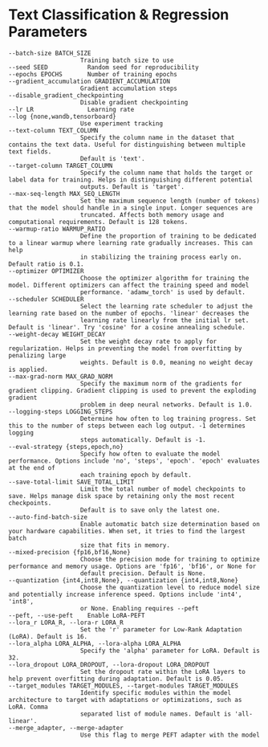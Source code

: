# Text Classification & Regression Parameters

```
--batch-size BATCH_SIZE
                    Training batch size to use
--seed SEED           Random seed for reproducibility
--epochs EPOCHS       Number of training epochs
--gradient_accumulation GRADIENT_ACCUMULATION
                    Gradient accumulation steps
--disable_gradient_checkpointing
                    Disable gradient checkpointing
--lr LR               Learning rate
--log {none,wandb,tensorboard}
                    Use experiment tracking
--text-column TEXT_COLUMN
                    Specify the column name in the dataset that contains the text data. Useful for distinguishing between multiple text fields.
                    Default is 'text'.
--target-column TARGET_COLUMN
                    Specify the column name that holds the target or label data for training. Helps in distinguishing different potential
                    outputs. Default is 'target'.
--max-seq-length MAX_SEQ_LENGTH
                    Set the maximum sequence length (number of tokens) that the model should handle in a single input. Longer sequences are
                    truncated. Affects both memory usage and computational requirements. Default is 128 tokens.
--warmup-ratio WARMUP_RATIO
                    Define the proportion of training to be dedicated to a linear warmup where learning rate gradually increases. This can help
                    in stabilizing the training process early on. Default ratio is 0.1.
--optimizer OPTIMIZER
                    Choose the optimizer algorithm for training the model. Different optimizers can affect the training speed and model
                    performance. 'adamw_torch' is used by default.
--scheduler SCHEDULER
                    Select the learning rate scheduler to adjust the learning rate based on the number of epochs. 'linear' decreases the
                    learning rate linearly from the initial lr set. Default is 'linear'. Try 'cosine' for a cosine annealing schedule.
--weight-decay WEIGHT_DECAY
                    Set the weight decay rate to apply for regularization. Helps in preventing the model from overfitting by penalizing large
                    weights. Default is 0.0, meaning no weight decay is applied.
--max-grad-norm MAX_GRAD_NORM
                    Specify the maximum norm of the gradients for gradient clipping. Gradient clipping is used to prevent the exploding gradient
                    problem in deep neural networks. Default is 1.0.
--logging-steps LOGGING_STEPS
                    Determine how often to log training progress. Set this to the number of steps between each log output. -1 determines logging
                    steps automatically. Default is -1.
--eval-strategy {steps,epoch,no}
                    Specify how often to evaluate the model performance. Options include 'no', 'steps', 'epoch'. 'epoch' evaluates at the end of
                    each training epoch by default.
--save-total-limit SAVE_TOTAL_LIMIT
                    Limit the total number of model checkpoints to save. Helps manage disk space by retaining only the most recent checkpoints.
                    Default is to save only the latest one.
--auto-find-batch-size
                    Enable automatic batch size determination based on your hardware capabilities. When set, it tries to find the largest batch
                    size that fits in memory.
--mixed-precision {fp16,bf16,None}
                    Choose the precision mode for training to optimize performance and memory usage. Options are 'fp16', 'bf16', or None for
                    default precision. Default is None.
--quantization {int4,int8,None}, --quantization {int4,int8,None}
                    Choose the quantization level to reduce model size and potentially increase inference speed. Options include 'int4', 'int8',
                    or None. Enabling requires --peft
--peft, --use-peft    Enable LoRA-PEFT
--lora_r LORA_R, --lora-r LORA_R
                    Set the 'r' parameter for Low-Rank Adaptation (LoRA). Default is 16.
--lora_alpha LORA_ALPHA, --lora-alpha LORA_ALPHA
                    Specify the 'alpha' parameter for LoRA. Default is 32.
--lora_dropout LORA_DROPOUT, --lora-dropout LORA_DROPOUT
                    Set the dropout rate within the LoRA layers to help prevent overfitting during adaptation. Default is 0.05.
--target_modules TARGET_MODULES, --target-modules TARGET_MODULES
                    Identify specific modules within the model architecture to target with adaptations or optimizations, such as LoRA. Comma
                    separated list of module names. Default is 'all-linear'.
--merge_adapter, --merge-adapter
                    Use this flag to merge PEFT adapter with the model
```